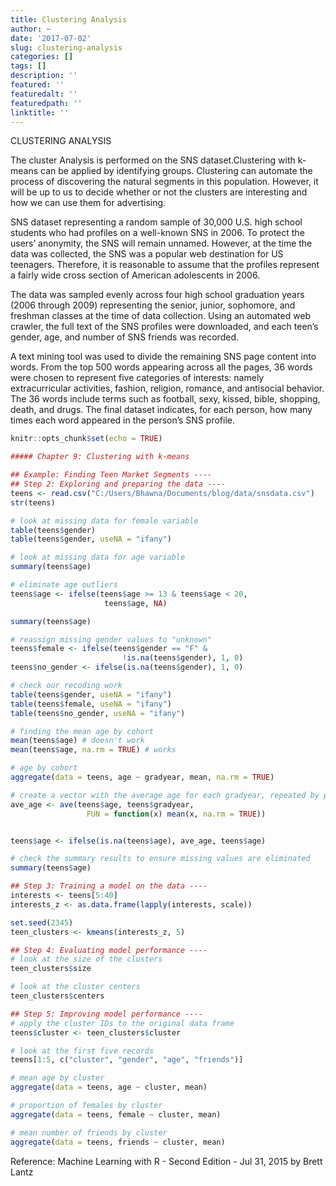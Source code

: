 ```yaml
---
title: Clustering Analysis
author: ~
date: '2017-07-02'
slug: clustering-analysis
categories: []
tags: []
description: ''
featured: ''
featuredalt: ''
featuredpath: ''
linktitle: ''
---
```



###############################################

CLUSTERING ANALYSIS
  
###############################################

The cluster Analysis is performed on the SNS dataset.Clustering with k-means can be applied by identifying groups. Clustering can automate the process of discovering the natural segments in this population. However, it will be up to us to decide whether or not the clusters are interesting and how we can use them for advertising.

SNS dataset representing a random sample of 30,000 U.S. high school students who had profiles on a well-known SNS in 2006. To protect the users' anonymity, the SNS will remain unnamed. However, at the time the data was collected, the SNS was a popular web destination for US teenagers. Therefore, it is reasonable to assume that the profiles represent a fairly wide cross section of American adolescents in 2006.

The data was sampled evenly across four high school graduation years (2006 through 2009) representing the senior, junior, sophomore, and freshman classes at the time of data collection. Using an automated web crawler, the full text of the SNS profiles were downloaded, and each teen's gender, age, and number of SNS friends was recorded.

A text mining tool was used to divide the remaining SNS page content into words. From the top 500 words appearing across all the pages, 36 words were chosen to represent five categories of interests: namely extracurricular activities, fashion, religion, romance, and antisocial behavior. The 36 words include terms such as football, sexy, kissed, bible, shopping, death, and drugs. The final dataset indicates, for each person, how many times each word appeared in the person's SNS profile.


```r
knitr::opts_chunk$set(echo = TRUE)
```


```r
##### Chapter 9: Clustering with k-means 

## Example: Finding Teen Market Segments ----
## Step 2: Exploring and preparing the data ----
teens <- read.csv("C:/Users/Bhawna/Documents/blog/data/snsdata.csv")
str(teens)

# look at missing data for female variable
table(teens$gender)
table(teens$gender, useNA = "ifany")

# look at missing data for age variable
summary(teens$age)

# eliminate age outliers
teens$age <- ifelse(teens$age >= 13 & teens$age < 20,
                     teens$age, NA)

summary(teens$age)

# reassign missing gender values to "unknown"
teens$female <- ifelse(teens$gender == "F" &
                         !is.na(teens$gender), 1, 0)
teens$no_gender <- ifelse(is.na(teens$gender), 1, 0)

# check our recoding work
table(teens$gender, useNA = "ifany")
table(teens$female, useNA = "ifany")
table(teens$no_gender, useNA = "ifany")

# finding the mean age by cohort
mean(teens$age) # doesn't work
mean(teens$age, na.rm = TRUE) # works

# age by cohort
aggregate(data = teens, age ~ gradyear, mean, na.rm = TRUE)

# create a vector with the average age for each gradyear, repeated by person
ave_age <- ave(teens$age, teens$gradyear,
                 FUN = function(x) mean(x, na.rm = TRUE))


teens$age <- ifelse(is.na(teens$age), ave_age, teens$age)

# check the summary results to ensure missing values are eliminated
summary(teens$age)
```

```r
## Step 3: Training a model on the data ----
interests <- teens[5:40]
interests_z <- as.data.frame(lapply(interests, scale))

set.seed(2345)
teen_clusters <- kmeans(interests_z, 5)

```
```r
## Step 4: Evaluating model performance ----
# look at the size of the clusters
teen_clusters$size

# look at the cluster centers
teen_clusters$centers


```
```r
## Step 5: Improving model performance ----
# apply the cluster IDs to the original data frame
teens$cluster <- teen_clusters$cluster

# look at the first five records
teens[1:5, c("cluster", "gender", "age", "friends")]

# mean age by cluster
aggregate(data = teens, age ~ cluster, mean)

# proportion of females by cluster
aggregate(data = teens, female ~ cluster, mean)

# mean number of friends by cluster
aggregate(data = teens, friends ~ cluster, mean)
```
Reference: Machine Learning with R - Second Edition - Jul 31, 2015 by Brett Lantz